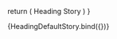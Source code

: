 
<Meta title="Heading" component={Heading}/>

<ArgsTable of={Heading} />

  return (
    <Heading 
      size={args.size}
      children={args.children}
      id={args.id}
      muted={args.muted}
    >
      Heading Story
    </Heading>
  )
}

<Story name="Default">
  {HeadingDefaultStory.bind({})}
</Story>